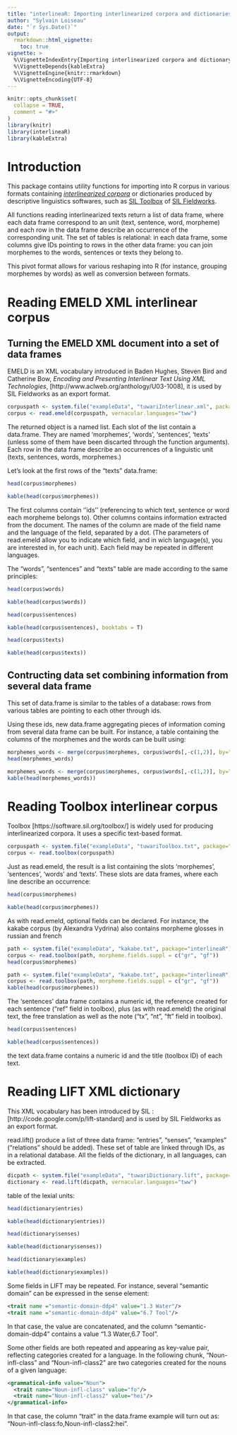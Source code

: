 ```yaml
---
title: "interlineaR: Importing interlinearized corpora and dictionaries"
author: "Sylvain Loiseau"
date: "`r Sys.Date()`"
output:
  rmarkdown::html_vignette:
    toc: true
vignette: >
  %\VignetteIndexEntry{Importing interlinearized corpora and dictionary into R}
  %\VignetteDepends{kableExtra}
  %\VignetteEngine{knitr::rmarkdown}
  %\VignetteEncoding{UTF-8}
---
```


```r
knitr::opts_chunk$set(
  collapse = TRUE,
  comment = "#>"
)
library(knitr)
library(interlineaR)
library(kableExtra)
```

# Introduction

This package contains utility functions for importing into R corpus
in various formats containing [*interlinearized corpora*](https://www.eva.mpg.de/lingua/resources/glossing-rules.php)
or dictionaries produced by descriptive linguistics softwares, such as [SIL Toolbox](https://software.sil.org/toolbox/)
of [SIL Fieldworks](https://software.sil.org/fieldworks/).

All functions reading interlinearized texts return a list of data frame, where each data frame correspond to an unit (text, sentence, word, morpheme) and each row in the data frame describe an occurrence of the corresponding unit. The set of tables is relational: in each data frame, some columns give IDs pointing to rows in the other data frame: you can join morphemes to the words, sentences or texts they belong to.

This pivot format allows for various reshaping into R (for instance, grouping morphemes by words) as well as conversion between formats.

# Reading EMELD XML interlinear corpus

## Turning the EMELD XML document into a set of data frames

EMELD is an XML vocabulary introduced in Baden Hughes, Steven Bird and Catherine Bow, _Encoding and Presenting Interlinear Text Using XML Technologies_, [http://www.aclweb.org/anthology/U03-1008], it is used by SIL Fieldworks as an export format.

```r
corpuspath <- system.file("exampleData", "tuwariInterlinear.xml", package="interlineaR")
corpus <- read.emeld(corpuspath, vernacular.languages="tww")
```

The returned object is a named list. Each slot of the list contain a data.frame. They are named 'morphemes', 'words', 'sentences', 'texts' (unless some of them have been discarted through the function arguments). Each row in the data frame describe an occurrences of a linguistic unit (texts, sentences, words, morphemes.)

Let's look at the first rows of the "texts" data.frame:

```r
head(corpus$morphemes)
```
```r
kable(head(corpus$morphemes))
```

The first columns contain ''ids'' (referencing to which text, sentence or word each morpheme belongs to). Other columns contains information extracted from the document. The names of the column are made of the field name and the language of the field, separated by a dot. (The parameters of read.emeld allow you to indicate which field, and in wich language(s), you are interested in, for each unit). Each field may be repeated in different languages.

The "words", "sentences" and "texts" table are made according to the same principles:

```r
head(corpus$words)
```
```r
kable(head(corpus$words))
```

```r
head(corpus$sentences)
```
```r
kable(head(corpus$sentences), booktabs = T)
```
```r
head(corpus$texts)
```
```r
kable(head(corpus$texts))
```

## Contructing data set combining information from several data frame

This set of data.frame is similar to the tables of a database: rows from various tables are pointing to each other through ids.

Using these ids, new data.frame aggregating pieces of information coming from several data frame can be built. For instance, a table containing the columns of the morphemes and the words can be built using:

```r
morphemes_words <- merge(corpus$morphemes, corpus$words[,-c(1,2)], by="word_id", suffixes = c(".morpheme",".word"))
head(morphemes_words)
```
```r
morphemes_words <- merge(corpus$morphemes, corpus$words[,-c(1,2)], by="word_id", suffixes = c(".morpheme",".word"))
kable(head(morphemes_words))
```

# Reading Toolbox interlinear corpus

Toolbox [https://software.sil.org/toolbox/] is widely used for producing interlinearized corpora. It uses a specific text-based format.

```r
corpuspath <- system.file("exampleData", "tuwariToolbox.txt", package="interlineaR")
corpus <- read.toolbox(corpuspath)
```

Just as read.emeld, the result is a list containing the slots 'morphemes', 'sentences', 'words' and 'texts'. These slots are data frames, where each line describe an occurrence:

```r
head(corpus$morphemes)
```
```r
kable(head(corpus$morphemes))
```

As with read.emeld, optional fields can be declared. For instance, the kakabe corpus (by Alexandra Vydrina) also contains morpheme glosses in russian and french

```r
path <- system.file("exampleData", "kakabe.txt", package="interlineaR")
corpus <- read.toolbox(path, morpheme.fields.suppl = c("gr", "gf"))
head(corpus$morphemes)
```
```r
path <- system.file("exampleData", "kakabe.txt", package="interlineaR")
corpus <- read.toolbox(path, morpheme.fields.suppl = c("gr", "gf"))
kable(head(corpus$morphemes))
```

The 'sentences' data frame contains a numeric id, the reference created for each sentence ("ref" field in toolbox), plus (as with read.emeld) the original text, the free translation as well as the note ("tx", "nt", "ft" field in toolbox).


```r
head(corpus$sentences)
```
```r
kable(head(corpus$sentences))
```

the text data.frame contains a numeric id and the title (toolbox ID) of each text.

# Reading LIFT XML dictionary

This XML vocabulary has been introduced by SIL : [http://code.google.com/p/lift-standard] and is used by SIL Fieldworks as an export format.

read.lift() produce a list of three data frame: "entries", "senses", "examples" ("relations" should be added). These set of table are linked through IDs, as in a relational database. All the fields of the dictionary, in all languages, can be extracted.

```r
dicpath <- system.file("exampleData", "tuwariDictionary.lift", package="interlineaR")
dictionary <- read.lift(dicpath, vernacular.languages="tww")
```

table of the lexial units:

```r
head(dictionary$entries)
```
```r
kable(head(dictionary$entries))
```


```r
head(dictionary$senses)
```
```r
kable(head(dictionary$senses))
```

```r
head(dictionary$examples)
```
```r
kable(head(dictionary$examples))
```

Some fields in LIFT may be repeated. For instance, several "semantic domain" can be expressed in the sense element:

```xml
<trait name ="semantic-domain-ddp4" value="1.3 Water"/>
<trait name ="semantic-domain-ddp4" value="6.7 Tool"/>
```

In that case, the value are concatenated, and the column "semantic-domain-ddp4" contains a value "1.3 Water,6.7 Tool".

Some other fields are both repeated and appearing as key-value pair, reflecting categories created for a language. In the following chunk, "Noun-infl-class" and "Noun-infl-class2" are two categories created for the nouns of a given language:

```xml
<grammatical-info value="Noun">
  <trait name="Noun-infl-class" value="fo"/>
  <trait name="Noun-infl-class2" value="hei"/>
</grammatical-info>
```

In that case, the column "trait" in the data.frame example will turn out as: "Noun-infl-class:fo,Noun-infl-class2:hei".
